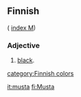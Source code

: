 ==Finnish==
( [[Wiktionary:Finnish_index_m|index M]])

===Adjective===

# [[black]].

[[category:Finnish colors]]

[[it:musta]]
[[fi:Musta]]